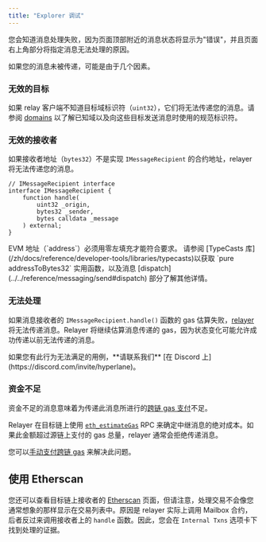 ```yaml
---
title: "Explorer 调试"
---
```


您会知道消息处理失败，因为页面顶部附近的消息状态将显示为"错误"，并且页面右上角部分将指定消息无法处理的原因。

如果您的消息未被传递，可能是由于几个因素。

### 无效的目标

如果 relay 客户端不知道目标域标识符（`uint32`），它们将无法传递您的消息。请参阅 [domains](../../reference/domains) 以了解已知域以及向这些目标发送消息时使用的规范标识符。

### 无效的接收者

如果接收者地址（`bytes32`）不是实现 `IMessageRecipient` 的合约地址，relayer 将无法传递您的消息。

```solidity
// IMessageRecipient interface
interface IMessageRecipient {
    function handle(
        uint32 _origin,
        bytes32 _sender,
        bytes calldata _message
    ) external;
}
```

<Warning>
  EVM 地址（`address`）必须用零左填充才能符合要求。
  请参阅 [TypeCasts
  库](/zh/docs/reference/developer-tools/libraries/typecasts)以获取 `pure
  addressToBytes32` 实用函数，以及消息
  [dispatch](../../reference/messaging/send#dispatch) 部分了解其他详情。
</Warning>

### 无法处理

如果消息接收者的 `IMessageRecipient.handle()` 函数的 gas 估算失败，[relayer](../../protocol/agents/relayer) 将无法传递消息。Relayer 将继续估算消息传递的 gas，因为状态变化可能允许成功传递以前无法传递的消息。

<Info>
  如果您有此行为无法满足的用例，**请联系我们** [在 Discord 上](https://discord.com/invite/hyperlane)。
</Info>

### 资金不足

资金不足的消息意味着为传递此消息所进行的[跨链 gas 支付](../../reference/hooks/interchain-gas)不足。

Relayer 在目标链上使用 [`eth_estimateGas`](https://ethereum.github.io/execution-apis/api-documentation/) RPC 来确定中继消息的绝对成本。如果此金额超过源链上支付的 gas 总量，relayer 通常会拒绝传递消息。

您可以[手动支付跨链 gas](../../reference/hooks/interchain-gas#retrying) 来解决此问题。

## 使用 Etherscan

您还可以查看目标链上接收者的 [Etherscan](https://etherscan.io/) 页面，但请注意，处理交易不会像您通常想象的那样显示在交易列表中。原因是 relayer 实际上调用 Mailbox 合约，后者反过来调用接收者上的 `handle` 函数。因此，您会在 `Internal Txns` 选项卡下找到处理的证据。
